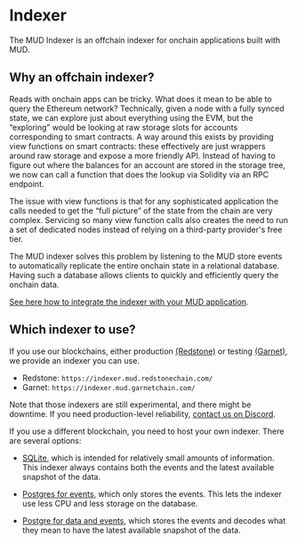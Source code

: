 
# Indexer

The MUD Indexer is an offchain indexer for onchain applications built with MUD.

## Why an offchain indexer?

Reads with onchain apps can be tricky.
What does it mean to be able to query the Ethereum network?
Technically, given a node with a fully synced state, we can explore just about everything using the EVM, but the “exploring” would be looking at raw storage slots for accounts corresponding to smart contracts.
A way around this exists by providing view functions on smart contracts: these effectively are just wrappers around raw storage and expose a more friendly API.
Instead of having to figure out where the balances for an account are stored in the storage tree, we now can call a function that does the lookup via Solidity via an RPC endpoint.

The issue with view functions is that for any sophisticated application the calls needed to get the “full picture” of the state from the chain are very complex.
Servicing so many view function calls also creates the need to run a set of dedicated nodes instead of relying on a third-party provider's free tier.

The MUD indexer solves this problem by listening to the MUD store events to automatically replicate the entire onchain state in a relational database.
Having such a database allows clients to quickly and efficiently query the onchain data.

[See here how to integrate the indexer with your MUD application](./indexer/using-indexer).

## Which indexer to use?

If you use our blockchains, either production [(Redstone)](https://redstone.xyz/docs/network-info) or testing [(Garnet)](https://garnetchain.com/docs/network-info), we provide an indexer you can use.

- Redstone: `https://indexer.mud.redstonechain.com/`
- Garnet: `https://indexer.mud.garnetchain.com/`

Note that those indexers are still experimental, and there might be downtime.
If you need production-level reliability, [contact us on Discord](https://lattice.xyz/discord).

If you use a different blockchain, you need to host your own indexer.
There are several options:

- [SQLite](./indexer/sqlite-indexer.mdx), which is intended for relatively small amounts of information.
  This indexer always contains both the events and the latest available snapshot of the data.

- [Postgres for events](./indexer/postgres-event-only), which only stores the events.
  This lets the indexer use less CPU and less storage on the database.

- [Postgre for data and events](./indexer/postgres-decoded), which stores the events and decodes what they mean to have the latest available snapshot of the data.
